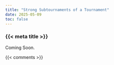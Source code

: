 ```yaml
---
title: "Strong Subtournaments of a Tournament"
date: 2025-05-09
toc: false
---
```


### {{< meta title >}}

Coming Soon.



{{< comments >}}
